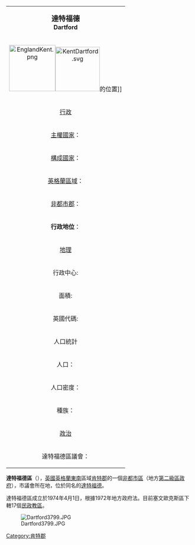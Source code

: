 {| class="infobox bordered" align=right cellpadding=4 cellspacing=0 width=275 style="clear:right; margin: 0 0 1em 1em; background: #f9f9f9;  font-size: 95%;"
|-
|colspan=2 align=center bgcolor="#BFDFFF"|<big>'''達特福德'''</big><br />'''Dartford'''</big>
|-
!colspan=2 align=center|[[Image:EnglandKent.png|125px]][[Image:KentDartford.svg|120px]]的位置]]
|-
!colspan=2 align=center bgcolor="#BFDFFF"|[[行政|行政]]
|-
|[[主權國家|主權國家]]：|| [[英國|英國]]
|-
|[[構成國家|構成國家]]：|| [[英格蘭|英格蘭]]
|-
|[[英格蘭區域|英格蘭區域]]：|| [[東南英格蘭|東南英格蘭]]
|-
|[[非都市郡|非都市郡]]：|| [[肯特郡|肯特郡]]
|-
|'''行政地位'''：||'''非都市區'''
（第二級地方行政區）
|-
!colspan=2 align=center bgcolor="#BFDFFF"|[[地理|地理]]
|-
|行政中心:||[[達特福德|達特福德]]
|-
|面積:||72.77 km²
（英格蘭排名278）
|-
|英國代碼:||29UK
|-
!colspan=2 align=center bgcolor="#BFDFFF"|人口統計
|-
|人口：||90,600人
（英格蘭排名251）
|-
|人口密度：||1245 / km²
|-
|種族：||91.6% 白種人<br/>3.5% 亞裔<br/>2.1% 黑人<br/>1.7% 混血
|-
!colspan=2 align=center bgcolor="#BFDFFF"|[[政治|政治]]
|-
|達特福德區議會：||[http://www.dartford.gov.uk/  www.dartford.gov.uk] {{Wayback|url=http://www.dartford.gov.uk/ |date=20140313192207 }}
|}

'''達特福德區'''（{{lang-en|Dartford District}}），[[英國|英國]][[英格蘭|英格蘭]][[東南英格蘭|東南]]區域[[肯特郡|肯特郡]]的一個[[非都市區|非都市區]]（地方[[英格蘭的區|第二級區政府]]），市議會所在地，位於同名的[[達特福德|達特福德]]。

達特福德區成立於1974年4月1日，根據1972年地方政府法。目前塞文歐克斯區下轄17個[[民政教區|民政教區]]。

[[File:Dartford3799.JPG|thumb]]

{{DEFAULTSORT:Winchester}}

[[Category:肯特郡|Category:肯特郡]]